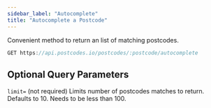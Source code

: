 ```yaml
---
sidebar_label: "Autocomplete"
title: "Autocomplete a Postcode"
---
```


Convenient method to return an list of matching postcodes.

```javascript
GET https://api.postcodes.io/postcodes/:postcode/autocomplete
```

## Optional Query Parameters

`limit=` (not required) Limits number of postcodes matches to return. Defaults to 10. Needs to be less than 100.
